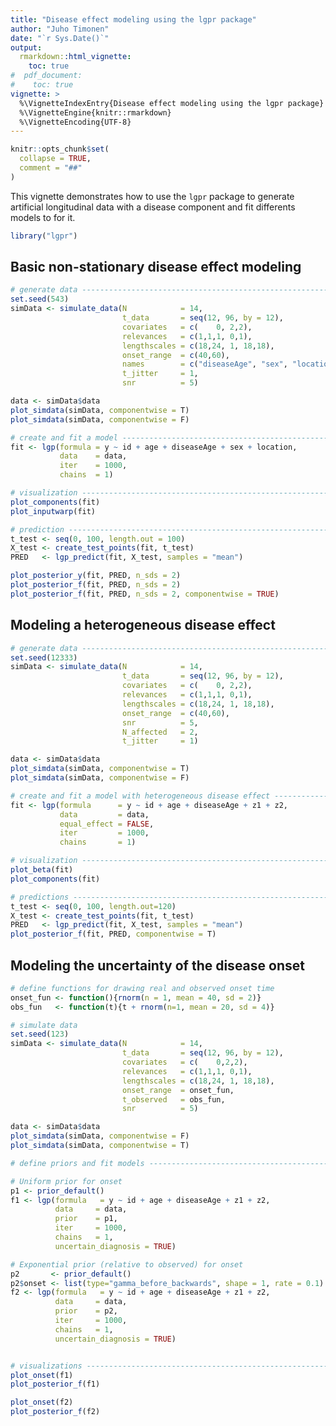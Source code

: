 ```yaml
---
title: "Disease effect modeling using the lgpr package"
author: "Juho Timonen"
date: "`r Sys.Date()`"
output: 
  rmarkdown::html_vignette:
    toc: true
#  pdf_document:
#    toc: true     
vignette: >
  %\VignetteIndexEntry{Disease effect modeling using the lgpr package}
  %\VignetteEngine{knitr::rmarkdown}
  %\VignetteEncoding{UTF-8}
---
```


```r
knitr::opts_chunk$set(
  collapse = TRUE,
  comment = "##"
)
```

This vignette demonstrates how to use the `lgpr` package to generate artificial longitudinal data with a disease component and fit differents models to for it. 

```r
library("lgpr")
```

## Basic non-stationary disease effect modeling

```r
# generate data -----------------------------------------------------------
set.seed(543)
simData <- simulate_data(N            = 14,
                         t_data       = seq(12, 96, by = 12),
                         covariates   = c(    0, 2,2),
                         relevances   = c(1,1,1, 0,1),
                         lengthscales = c(18,24, 1, 18,18),
                         onset_range  = c(40,60),
                         names        = c("diseaseAge", "sex", "location"),
                         t_jitter     = 1,
                         snr          = 5)

data <- simData$data
plot_simdata(simData, componentwise = T)
plot_simdata(simData, componentwise = F)

# create and fit a model --------------------------------------------------
fit <- lgp(formula = y ~ id + age + diseaseAge + sex + location,
           data    = data,
           iter    = 1000, 
           chains  = 1)

# visualization -----------------------------------------------------------
plot_components(fit)
plot_inputwarp(fit)

# prediction --------------------------------------------------------------
t_test <- seq(0, 100, length.out = 100)
X_test <- create_test_points(fit, t_test)
PRED   <- lgp_predict(fit, X_test, samples = "mean")

plot_posterior_y(fit, PRED, n_sds = 2)
plot_posterior_f(fit, PRED, n_sds = 2)
plot_posterior_f(fit, PRED, n_sds = 2, componentwise = TRUE)
```


## Modeling a heterogeneous disease effect

```r
# generate data -----------------------------------------------------------
set.seed(12333)
simData <- simulate_data(N            = 14,
                         t_data       = seq(12, 96, by = 12),
                         covariates   = c(    0, 2,2),
                         relevances   = c(1,1,1, 0,1),
                         lengthscales = c(18,24, 1, 18,18),
                         onset_range  = c(40,60),
                         snr          = 5,
                         N_affected   = 2,
                         t_jitter     = 1)

data <- simData$data
plot_simdata(simData, componentwise = T)
plot_simdata(simData, componentwise = F)

# create and fit a model with heterogeneous disease effect ----------------
fit <- lgp(formula      = y ~ id + age + diseaseAge + z1 + z2,
           data         = data,
           equal_effect = FALSE,
           iter         = 1000, 
           chains       = 1)

# visualization -----------------------------------------------------------
plot_beta(fit)
plot_components(fit)

# predictions -------------------------------------------------------------
t_test <- seq(0, 100, length.out=120)
X_test <- create_test_points(fit, t_test)
PRED   <- lgp_predict(fit, X_test, samples = "mean")
plot_posterior_f(fit, PRED, componentwise = T)
```


## Modeling the uncertainty of the disease onset

```r
# define functions for drawing real and observed onset time
onset_fun <- function(){rnorm(n = 1, mean = 40, sd = 2)}
obs_fun   <- function(t){t + rnorm(n=1, mean = 20, sd = 4)}

# simulate data
set.seed(123)
simData <- simulate_data(N            = 14,
                         t_data       = seq(12, 96, by = 12),
                         covariates   = c(    0,2,2),
                         relevances   = c(1,1,1, 0,1),
                         lengthscales = c(18,24, 1, 18,18),
                         onset_range  = onset_fun,
                         t_observed   = obs_fun,
                         snr          = 5)

data <- simData$data
plot_simdata(simData, componentwise = F)
plot_simdata(simData, componentwise = T)

# define priors and fit models -------------------------------------------

# Uniform prior for onset
p1 <- prior_default()
f1 <- lgp(formula   = y ~ id + age + diseaseAge + z1 + z2,
          data     = data,
          prior    = p1,
          iter     = 1000, 
          chains   = 1,
          uncertain_diagnosis = TRUE)

# Exponential prior (relative to observed) for onset
p2       <- prior_default()
p2$onset <- list(type="gamma_before_backwards", shape = 1, rate = 0.1)
f2 <- lgp(formula   = y ~ id + age + diseaseAge + z1 + z2,
          data     = data,
          prior    = p2,
          iter     = 1000, 
          chains   = 1,
          uncertain_diagnosis = TRUE)


# visualizations ----------------------------------------------------------
plot_onset(f1)
plot_posterior_f(f1)

plot_onset(f2)
plot_posterior_f(f2)
```
